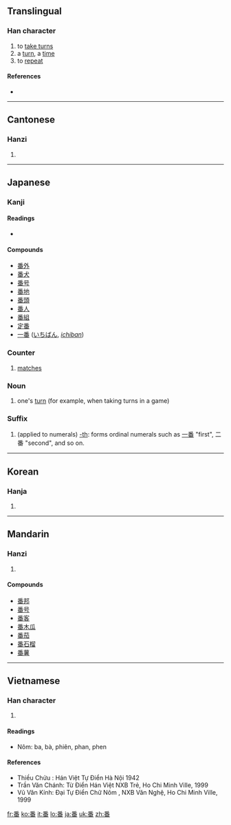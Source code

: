{{also|蹯}}
==Translingual==

===Han character===
{{Han char|rn=102|rad=田|as=07|sn=12|four=2060<sub>9</sub>|canj=竹木田 (HDW)}}

# to [[take turns]]
# a [[turn]], a [[time]]
# to [[repeat]]

====References====
* {{Han ref|kx=0763.050|dkj=21858|dj=1172.170|hdz=42543.040|uh=756A|ud=30058|bh=B566|bd=46438}}

----

==Cantonese==

===Hanzi===
{{yue-hanzi|jyut=|y=faan1, pun1}}

# {{defn|Cantonese}}

----

==Japanese==

===Kanji===
{{ja-kanji|grade=2|rs=田07}}

====Readings====
* {{ja-readings|on=[[ばん]] ([[ban]]), [[はん]] ([[han]])|kun=[[つがい]] ([[番い]], [[tsugai]]), [[つがう]] ([[番う]], [[tsugau]]), [[つがえる]] ([[番える]], [[tsugaeru]])}}

====Compounds====
* [[番外]]
* [[番犬]]
* [[番号]]
* [[番地]]
* [[番頭]]
* [[番人]]
* [[番組]]
* [[定番]]
* [[一番]] ([[いちばん]], ''[[ichiban]]'')

===Counter===
{{ja-pos|k|counter|hira=ばん|rom=ban|hidx=はん'}}

# {{context|sports}} [[match]]es

===Noun===
{{ja-noun|k|hira=ばん|rom=ban|hidx=はん'}}

# one's [[turn]] (for example, when taking turns in a game)

===Suffix===
{{ja-pos|k|suffix|hira=ばん|rom=ban|hidx=はん'}}

# (applied to numerals) [[-th]]: forms ordinal numerals such as [[一番]] "first", 二番 "second", and so on.

----

==Korean==

===Hanja===
{{ko-hanja|hangeul=[[번]], [[반]]|eumhun=|rv=beon, ban|mr=pŏn, pan|y=pen, pan}}

# {{defn|Korean}}

----

==Mandarin==

===Hanzi===
{{cmn-hanzi|pin=[[bō]] ([[bo1]]), [[fān]] ([[fan1]]), [[fán]] ([[fan2]]), [[pān]] ([[pan1]]), [[pán]] ([[pan2]]), [[pí]] ([[pi2]]), [[pó]] ([[po2]])|wg=po<sup>1</sup>, fan<sup>1</sup>, fan<sup>2</sup>, p'an<sup>1</sup>, p'an<sup>2</sup>, p'i<sup>2</sup>, p'o<sup>2</sup>}}

# {{defn|Mandarin}}

====Compounds====
* [[番邦]]
* [[番号]]
* [[番客]]
* [[番木瓜]]
* [[番茄]]
* [[番石榴]]
* [[番薯]]

----

==Vietnamese==

===Han character===
{{vi-hantu|phiên, phan, ba, bà}}

# {{defn|Vietnamese}}

====Readings====
* Nôm: ba, bà, phiên, phan, phen

====References====
* Thiều Chửu : Hán Việt Tự Điển  Hà Nội 1942
* Trần Văn Chánh: Từ Điển Hán Việt NXB Trẻ, Ho Chi Minh Ville, 1999
* Vũ Văn Kính: Đại Tự Điển Chữ Nôm , NXB Văn Nghệ, Ho Chi Minh Ville, 1999

[[fr:番]]
[[ko:番]]
[[it:番]]
[[lo:番]]
[[ja:番]]
[[uk:番]]
[[zh:番]]